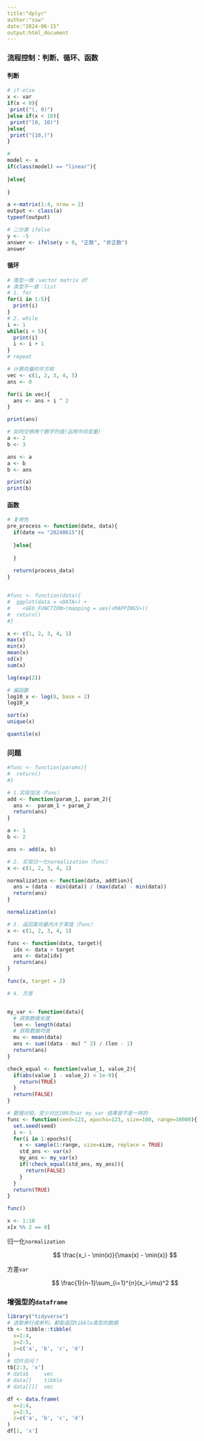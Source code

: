 ```yaml
---
title:"dplyr"
author:"ssw"
date:"2024-06-15"
output:html_document
---
```


### 流程控制：判断、循环、函数

#### 判断

```r
# if-else
x <- var
if(x < 0){
 print("(, 0)") 
}else if(x < 10){
 print("[0, 10)")
}else{
 print("[10,)")
}

# 
model <- x
if(class(model) == "linear"){
  
}else{
  
}

a <-matrix(1:4, nrow = 2)
output <- class(a)
typeof(output)

# 二分类 ifelse
y <- -5
answer <- ifelse(y > 0, "正数", "非正数")
answer
```

#### 循环

```r
# 类型一致：vector matrix df
# 类型不一致：list
# 1. for
for(i in 1:5){
  print(i)
}
# 2. while
i <- 1
while(i < 5){
  print(i)
  i <- i + 1
}
# repeat
```

```r
# 计算向量的平方和
vec <- c(1, 2, 3, 4, 5)
ans <- 0

for(i in vec){
  ans <- ans + i ^ 2
}

print(ans)

# 如何交换两个数字的值(运用中间变量)
a <- 2
b <- 3

ans <- a
a <- b
b <- ans

print(a)
print(b)
```

#### 函数

```r
# 复用性
pre_process <- function(date, data){
  if(date <= "20240615"){
    
  }else{
    
  }
  
  return(process_data)
}


#func <- function(data){
#  ggplot(data = <DATA>) + 
#    <GEO_FUNCTION>(mapping = aes(<MAPPINGS>))
#  return()
#}

x <- c(1, 2, 3, 4, 1)
max(x)
min(x)
mean(x)
sd(x)
sum(x)

log(exp(2))

# 偏函数 
log10_x <- log(8, base = 2)
log10_x

sort(x)
unique(x)

quantile(x)
```

### 问题

```r
#func <- function(params){
#  return()
#}

# 1.实现加法（func）
add <- function(param_1, param_2){
  ans <-  param_1 + param_2
  return(ans)
}

a <- 1
b <- 2

ans <- add(a, b)

# 2. 实现归一化normalization（func）
x <- c(1, 2, 3, 4, 1)

normalization <- function(data, addtion){
  ans = (data - min(data)) / (max(data) - min(data))
  return(ans)
}

normalization(x)

# 3. 返回某向量内大于某值（func）
x <- c(1, 2, 3, 4, 1)

func <- function(data, target){
  idx <- data > target
  ans <- data[idx]
  return(ans)
} 

func(x, target = 2)

# 4. 方差


my_var <- function(data){
  # 获取数据长度
  len <- length(data)
  # 获取数据均值
  mu <- mean(data)
  ans <- sum((data - mu) ^ 2) / (len - 1)
  return(ans)
} 

check_equal <- function(value_1, value_2){
  if(abs(value_1 - value_2) < 1e-9){
    return(TRUE)
  }
  return(FALSE)
}

# 数据对拍，至少对比100次var my_var 结果是不是一样的
func <- function(seed=123, epochs=123, size=100, range=10000){
  set.seed(seed)
  i <- 1
  for(i in 1:epochs){
    x <- sample(1:range, size=size, replace = TRUE)
    std_ans <- var(x)
    my_ans <- my_var(x)
    if(!check_equal(std_ans, my_ans)){
      return(FALSE)
    }
  }
  return(TRUE)
}

func()

x <- 1:10
x[x %% 2 == 0]
```

归一化`normalization`

$$
\frac{x_i - \min(x)}{\max(x) - \min(x)}
$$

方差`var`

$$
\frac{1}{n-1}\sum_{i=1}^{n}(x_i-\mu)^2
$$

### 增强型的`dataframe`

```r
library("tidyverse")
# 选取单行或单列，都能返回tibble类型的数据
tb <- tibble::tibble(
  x=1:4,
  y=2:5,
  z=c('a', 'b', 'c', 'd')
)
# 切片访问？
tb[2:3, 'x']
# data$     vec
# data[]    tibble
# data[[]]  vec

df <- data.frame(
  x=1:4,
  y=2:5,
  z=c('a', 'b', 'c', 'd')
)
df[1, 'x']
```

